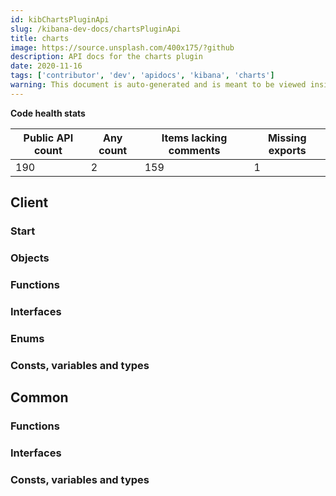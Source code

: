 ```yaml
---
id: kibChartsPluginApi
slug: /kibana-dev-docs/chartsPluginApi
title: charts
image: https://source.unsplash.com/400x175/?github
description: API docs for the charts plugin
date: 2020-11-16
tags: ['contributor', 'dev', 'apidocs', 'kibana', 'charts']
warning: This document is auto-generated and is meant to be viewed inside our experimental, new docs system. Reach out in #docs-engineering for more info.
---
```






**Code health stats**

| Public API count  | Any count | Items lacking comments | Missing exports |
|-------------------|-----------|------------------------|-----------------|
| 190 | 2 | 159 | 1 |

## Client

### Start
<DocDefinitionList data={[chartsObj.client.start]}/>

### Objects
<DocDefinitionList data={chartsObj.client.objects}/>

### Functions
<DocDefinitionList data={chartsObj.client.functions}/>

### Interfaces
<DocDefinitionList data={chartsObj.client.interfaces}/>

### Enums
<DocDefinitionList data={chartsObj.client.enums}/>

### Consts, variables and types
<DocDefinitionList data={chartsObj.client.misc}/>

## Common

### Functions
<DocDefinitionList data={chartsObj.common.functions}/>

### Interfaces
<DocDefinitionList data={chartsObj.common.interfaces}/>

### Consts, variables and types
<DocDefinitionList data={chartsObj.common.misc}/>

